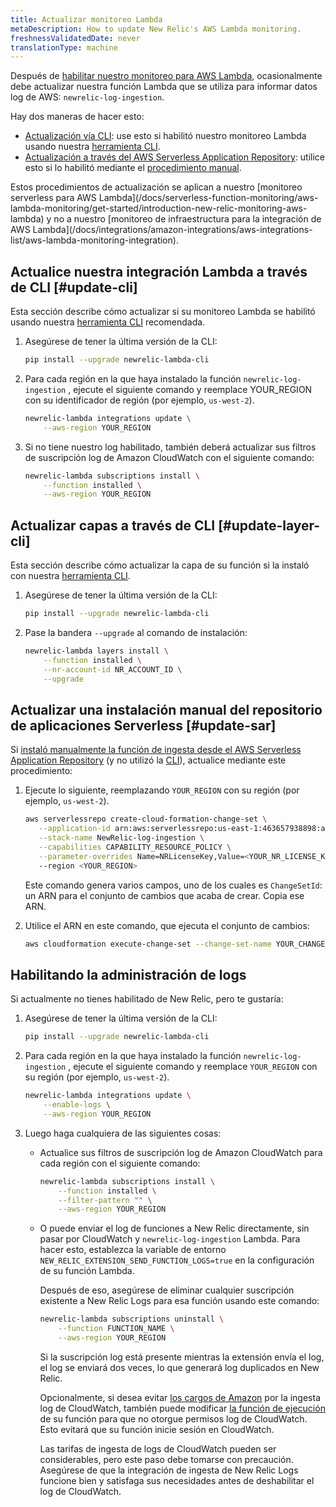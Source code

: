 ```yaml
---
title: Actualizar monitoreo Lambda
metaDescription: How to update New Relic's AWS Lambda monitoring.
freshnessValidatedDate: never
translationType: machine
---
```


Después de [habilitar nuestro monitoreo para AWS Lambda](/docs/serverless-function-monitoring/aws-lambda-monitoring/get-started/enable-new-relic-monitoring-aws-lambda), ocasionalmente debe actualizar nuestra función Lambda que se utiliza para informar datos log de AWS: `newrelic-log-ingestion`.

Hay dos maneras de hacer esto:

* [Actualización vía CLI](#update-cli): use esto si habilitó nuestro monitoreo Lambda usando nuestra [herramienta CLI](/docs/serverless-function-monitoring/aws-lambda-monitoring/enable-lambda-monitoring/account-linking/#rec).
* [Actualización a través del AWS Serverless Application Repository](#update-sar): utilice esto si lo habilitó mediante el [procedimiento manual](/docs/serverless-function-monitoring/aws-lambda-monitoring/get-started/enable-new-relic-monitoring-aws-lambda#manual-nr-lambda).

<Callout variant="important">
  Estos procedimientos de actualización se aplican a nuestro [monitoreo serverless para AWS Lambda](/docs/serverless-function-monitoring/aws-lambda-monitoring/get-started/introduction-new-relic-monitoring-aws-lambda) y no a nuestro [monitoreo de infraestructura para la integración de AWS Lambda](/docs/integrations/amazon-integrations/aws-integrations-list/aws-lambda-monitoring-integration).
</Callout>

## Actualice nuestra integración Lambda a través de CLI [#update-cli]

Esta sección describe cómo actualizar si su monitoreo Lambda se habilitó usando nuestra [herramienta CLI](/docs/serverless-function-monitoring/aws-lambda-monitoring/get-started/enable-new-relic-monitoring-aws-lambda#cli) recomendada.

1. Asegúrese de tener la última versión de la CLI:

   ```bash
   pip install --upgrade newrelic-lambda-cli
   ```

2. Para cada región en la que haya instalado la función `newrelic-log-ingestion` , ejecute el siguiente comando y reemplace YOUR_REGION con su identificador de región (por ejemplo, `us-west-2`).

   ```bash
   newrelic-lambda integrations update \
       --aws-region YOUR_REGION
   ```

3. Si no tiene nuestro log habilitado, también deberá actualizar sus filtros de suscripción log de Amazon CloudWatch con el siguiente comando:

   ```bash
   newrelic-lambda subscriptions install \
       --function installed \
       --aws-region YOUR_REGION
   ```

## Actualizar capas a través de CLI [#update-layer-cli]

Esta sección describe cómo actualizar la capa de su función si la instaló con nuestra [herramienta CLI](/docs/serverless-function-monitoring/aws-lambda-monitoring/get-started/enable-new-relic-monitoring-aws-lambda#cli).

1. Asegúrese de tener la última versión de la CLI:

   ```bash
   pip install --upgrade newrelic-lambda-cli
   ```

2. Pase la bandera `--upgrade` al comando de instalación:

   ```bash
   newrelic-lambda layers install \
       --function installed \
       --nr-account-id NR_ACCOUNT_ID \
       --upgrade
   ```

## Actualizar una instalación manual del repositorio de aplicaciones Serverless [#update-sar]

Si [instaló manualmente la función de ingesta desde el AWS Serverless Application Repository](/docs/serverless-function-monitoring/aws-lambda-monitoring/get-started/enable-new-relic-monitoring-aws-lambda#manual-nr-lambda) (y no utilizó la [CLI](/docs/serverless-function-monitoring/aws-lambda-monitoring/get-started/enable-new-relic-monitoring-aws-lambda#cli)), actualice mediante este procedimiento:

1. Ejecute lo siguiente, reemplazando `YOUR_REGION` con su región (por ejemplo, `us-west-2`).

   ```bash
   aws serverlessrepo create-cloud-formation-change-set \
      --application-id arn:aws:serverlessrepo:us-east-1:463657938898:applications/NewRelic-log-ingestion \
      --stack-name NewRelic-log-ingestion \
      --capabilities CAPABILITY_RESOURCE_POLICY \
      --parameter-overrides Name=NRLicenseKey,Value=<YOUR_NR_LICENSE_KEY>
      --region <YOUR_REGION>
   ```

   Este comando genera varios campos, uno de los cuales es `ChangeSetId`: un ARN para el conjunto de cambios que acaba de crear. Copia ese ARN.

2. Utilice el ARN en este comando, que ejecuta el conjunto de cambios:

   ```bash
   aws cloudformation execute-change-set --change-set-name YOUR_CHANGE_SET_ARN
   ```

## Habilitando la administración de logs

Si actualmente no tienes habilitado <InlinePopover type="logs"/>de New Relic, pero te gustaría:

1. Asegúrese de tener la última versión de la CLI:

   ```bash
   pip install --upgrade newrelic-lambda-cli
   ```

2. Para cada región en la que haya instalado la función `newrelic-log-ingestion` , ejecute el siguiente comando y reemplace `YOUR_REGION` con su región (por ejemplo, `us-west-2`).

   ```bash
   newrelic-lambda integrations update \
       --enable-logs \
       --aws-region YOUR_REGION
   ```

3. Luego haga cualquiera de las siguientes cosas:

   * Actualice sus filtros de suscripción log de Amazon CloudWatch para cada región con el siguiente comando:

     ```bash
     newrelic-lambda subscriptions install \
         --function installed \
         --filter-pattern "" \
         --aws-region YOUR_REGION
     ```

   * O puede enviar el log de funciones a New Relic directamente, sin pasar por CloudWatch y `newrelic-log-ingestion` Lambda. Para hacer esto, establezca la variable de entorno `NEW_RELIC_EXTENSION_SEND_FUNCTION_LOGS=true` en la configuración de su función Lambda.

     Después de eso, asegúrese de eliminar cualquier suscripción existente a New Relic Logs para esa función usando este comando:

     ```bash
     newrelic-lambda subscriptions uninstall \
         --function FUNCTION_NAME \
         --aws-region YOUR_REGION
     ```

     Si la suscripción log está presente mientras la extensión envía el log, el log se enviará dos veces, lo que generará log duplicados en New Relic.

     Opcionalmente, si desea evitar [los cargos de Amazon](https://aws.amazon.com/cloudwatch/pricing/#Paid_tier) por la ingesta log de CloudWatch, también puede modificar [la función de ejecución](https://docs.aws.amazon.com/lambda/latest/dg/lambda-intro-execution-role.html) de su función para que no otorgue permisos log de CloudWatch. Esto evitará que su función inicie sesión en CloudWatch.

     <Callout variant="caution">
       Las tarifas de ingesta de logs de CloudWatch pueden ser considerables, pero este paso debe tomarse con precaución. Asegúrese de que la integración de ingesta de New Relic Logs funcione bien y satisfaga sus necesidades antes de deshabilitar el log de CloudWatch.
     </Callout>